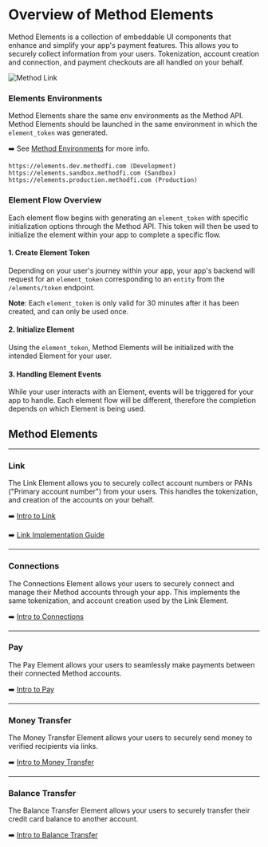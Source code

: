 # Overview of Method Elements
Method Elements is a collection of embeddable UI components that enhance and simplify your app's payment features. This allows you to securely collect information from your users. Tokenization, account creation and connection, and payment checkouts are all handled on your behalf.


![Method Link](https://static.methodfi.com/assets/elements-banner.png)

### Elements Environments
Method Elements share the same env environments as the Method API. Method Elements should be launched in the same environment in which the `element_token` was generated.

➡️  See [Method Environments](/api/environments) for more info.

```text
https://elements.dev.methodfi.com (Development)
https://elements.sandbox.methodfi.com (Sandbox)
https://elements.production.methodfi.com (Production)
```

### Element Flow Overview
Each element flow begins with generating an `element_token` with specific initialization options through the Method API. This token will then be used to initialize the element within your app to complete a specific flow.

#### 1. Create Element Token
Depending on your user's journey within your app, your app's backend will request for an `element_token` corresponding to an `entity` from the `/elements/token` endpoint.

**Note**: Each `element_token` is only valid for 30 minutes after it has been created, and can only be used once.

#### 2. Initialize Element
Using the `element_token`, Method Elements will be initialized with the intended Element for your user.


#### 3. Handling Element Events
While your user interacts with an Element, events will be triggered for your app to handle. Each element flow will be different, therefore the completion depends on which Element is being used.


## Method Elements
---

### Link
The Link Element allows you to securely collect account numbers or PANs ("Primary account number") from your users. This handles the tokenization, and creation of the accounts on your behalf.

➡️ [Intro to Link](/api/elements/link/intro)

➡️ [Link Implementation Guide](/api/elements/link/implementation/create-token)

---
### Connections
The Connections Element allows your users to securely connect and manage their Method accounts through your app. This implements the same tokenization, and account creation used by the Link Element.

➡️ [Intro to Connections](/api/elements/connections/intro)

---
### Pay
The Pay Element allows your users to seamlessly make payments between their connected Method accounts.

➡️ [Intro to Pay](/api/elements/pay/intro)

---
### Money Transfer
The Money Transfer Element allows your users to securely send money to verified recipients via links.

➡️ [Intro to Money Transfer](/api/elements/money-transfer/intro)

---
### Balance Transfer
The Balance Transfer Element allows your users to securely transfer their credit card balance to another account.

➡️ [Intro to Balance Transfer](/api/elements/balance-transfer/intro)
